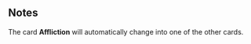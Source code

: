 {{CardPage
|quote = Hey it's a strange world, there could be any number of things wrong with them.
|description = When drawn, apply a random debuff to a random enemy.<br/>[[Unplayable]], [[Replenish]]
|character = Rook
|rarity = Unique
|decktype = Battle
|cardtype = Attack
|keywords = [[Unplayable]], [[Replenish]]
|special1 = Current
|special2 = Melt
|special3 = Riptide
|special4 = Shear
|special5 = Twist
|special6 = Wave
|special7 = Whirl
|generator = Psionic Storm, Boosted Psionic Storm, Pale Psionic Storm
}}
==Notes==
The card '''Affliction''' will automatically change into one of the other cards.